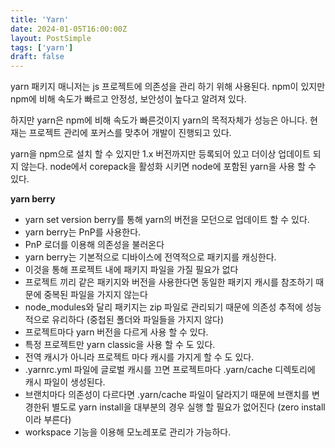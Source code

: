 ```yaml
---
title: 'Yarn'
date: 2024-01-05T16:00:00Z
layout: PostSimple
tags: ['yarn']
draft: false
---
```


yarn 패키지 매니저는 js 프로젝트에 의존성을 관리 하기 위해 사용된다.
npm이 있지만 npm에 비해 속도가 빠르고 안정성, 보안성이 높다고 알려져 있다.

하지만 yarn은 npm에 비해 속도가 빠른것이지 yarn의 목적자체가 성능은 아니다.
현재는 프로젝트 관리에 포커스를 맞추어 개발이 진행되고 있다.

yarn을 npm으로 설치 할 수 있지만 1.x 버전까지만 등록되어 있고 더이상 업데이트 되지 않는다.
node에서 corepack을 활성화 시키면 node에 포함된 yarn을 사용 할 수 있다.

**yarn berry**

- yarn set version berry를 통해 yarn의 버전을 모던으로 업데이트 할 수 있다.
- yarn berry는 PnP를 사용한다.
- PnP 로더를 이용해 의존성을 불러온다
- yarn berry는 기본적으로 디바이스에 전역적으로 패키지를 캐싱한다.
- 이것을 통해 프로젝트 내에 패키지 파일을 가질 필요가 없다
- 프로젝트 끼리 같은 패키지와 버전을 사용한다면 동일한 패키지 캐시를 참조하기 때문에 중복된 파일을 가지지 않는다
- node_modules와 달리 패키지는 zip 파일로 관리되기 때문에 의존성 추적에 성능적으로 유리하다 (중첩된 폴더와 파일들을 가지지 않다)
- 프로젝트마다 yarn 버전을 다르게 사용 할 수 있다.
- 특정 프로젝트만 yarn classic을 사용 할 수 도 있다.
- 전역 캐시가 아니라 프로젝트 마다 캐시를 가지게 할 수 도 있다.
- .yarnrc.yml 파일에 글로벌 캐시를 끄면 프로젝트마다 .yarn/cache 디렉토리에 캐시 파일이 생성된다.
- 브랜치마다 의존성이 다르다면 .yarn/cache 파일이 달라지기 때문에 브랜치를 변경한뒤 별도로 yarn install을 대부분의 경우 실행 할 필요가 없어진다 (zero install이라 부른다)
- workspace 기능을 이용해 모노레포로 관리가 가능하다.
